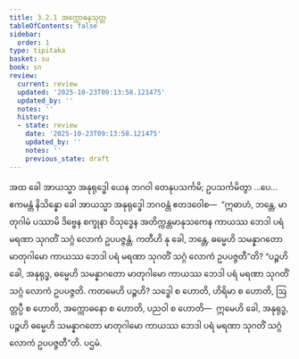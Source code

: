 ```yaml
---
title: 3.2.1 အက္ကောဓနသုတ္တ
tableOfContents: false
sidebar:
  order: 1
type: tipitaka
basket: su
book: sn
review:
  current: review
  updated: '2025-10-23T09:13:58.121475'
  updated_by: ''
  notes: ''
  history:
  - state: review
    date: '2025-10-23T09:13:58.121475'
    updated_by: ''
    notes: ''
    previous_state: draft
---
```



<ReviewStatus review={frontmatter.review} showDetails={true} />

<HypothesisAnnotation frontmatter={frontmatter} />

<DynamicBreadcrumb />

<Division number="294" book="sn" e="ch" v="18" p="323">

<Paragraph number="1273" book="sn">
အထ ခေါ အာယသ္မာ အနုရုဒ္ဓေါ ယေန ဘဂဝါ တေနုပသင်္ကမိ; ဥပသင်္ကမိတွာ …ပေ…  ဧကမန္တံ နိသိန္နော ခေါ အာယသ္မာ အနုရုဒ္ဓေါ ဘဂဝန္တံ ဧတဒဝေါစ—  “ဣဓာဟံ, ဘန္တေ, မာတုဂါမံ ပဿာမိ ဒိဗ္ဗေန စက္ခုနာ ဝိသုဒ္ဓေန အတိက္ကန္တမာနုသကေန ကာယဿ ဘေဒါ ပရံ မရဏာ သုဂတိံ သဂ္ဂံ လောကံ ဥပပဇ္ဇန္တံ. ကတီဟိ နု ခေါ, ဘန္တေ, ဓမ္မေဟိ သမန္နာဂတော မာတုဂါမော ကာယဿ ဘေဒါ ပရံ မရဏာ သုဂတိံ သဂ္ဂံ လောကံ ဥပပဇ္ဇတီ”တိ?
</Paragraph>

<Paragraph number="1274" book="sn">
“ပဉ္စဟိ ခေါ, အနုရုဒ္ဓ, ဓမ္မေဟိ သမန္နာဂတော မာတုဂါမော ကာယဿ ဘေဒါ ပရံ မရဏာ သုဂတိံ သဂ္ဂံ လောကံ ဥပပဇ္ဇတိ. ကတမေဟိ ပဉ္စဟိ? သဒ္ဓေါ စ ဟောတိ, ဟိရိမာ စ ဟောတိ, ဩတ္တပ္ပီ စ ဟောတိ, အက္ကောဓနော စ ဟောတိ, ပညဝါ စ ဟောတိ—  ဣမေဟိ ခေါ, အနုရုဒ္ဓ, ပဉ္စဟိ ဓမ္မေဟိ သမန္နာဂတော မာတုဂါမော ကာယဿ ဘေဒါ ပရံ မရဏာ သုဂတိံ သဂ္ဂံ လောကံ ဥပပဇ္ဇတီ”တိ.

</Paragraph>
</Division>

<Paragraph number="1275" type="center" book="sn">
ပဌမံ.
</Paragraph>